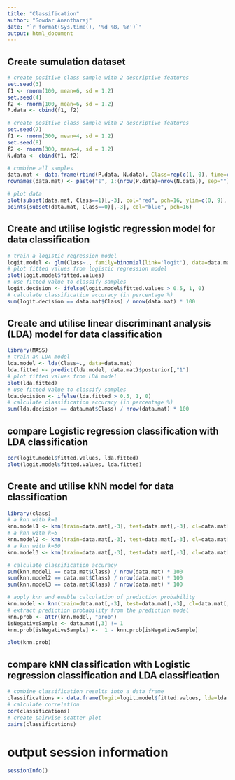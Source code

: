 ```yaml
---
title: "Classification"
author: "Sowdar Anantharaj"
date: "`r format(Sys.time(), '%d %B, %Y')`"
output: html_document
---
```


## Create sumulation dataset
```r
# create positive class sample with 2 descriptive features
set.seed(3)
f1 <- rnorm(100, mean=6, sd = 1.2)
set.seed(4)
f2 <- rnorm(100, mean=6, sd = 1.2)
P.data <- cbind(f1, f2)

# create positive class sample with 2 descriptive features
set.seed(7)
f1 <- rnorm(300, mean=4, sd = 1.2)
set.seed(8)
f2 <- rnorm(300, mean=4, sd = 1.2)
N.data <- cbind(f1, f2)

# combine all samples
data.mat <- data.frame(rbind(P.data, N.data), Class=rep(c(1, 0), time=c(nrow(P.data), nrow(N.data))))
rownames(data.mat) <- paste("s", 1:(nrow(P.data)+nrow(N.data)), sep="")

# plot data
plot(subset(data.mat, Class==1)[,-3], col="red", pch=16, ylim=c(0, 9), xlim=c(0, 9), xlab="Feature 1", ylab="Feature 2")
points(subset(data.mat, Class==0)[,-3], col="blue", pch=16)
```

## Create and utilise logistic regression model for data classification
```r
# train a logistic regression model
logit.model <- glm(Class~., family=binomial(link='logit'), data=data.mat)
# plot fitted values from logistic regression model
plot(logit.model$fitted.values)
# use fitted value to classify samples
logit.decision <- ifelse(logit.model$fitted.values > 0.5, 1, 0)
# calculate classification accuracy (in percentage %)
sum(logit.decision == data.mat$Class) / nrow(data.mat) * 100
```


## Create and utilise linear discriminant analysis (LDA) model for data classification
```r
library(MASS)
# train an LDA model
lda.model <- lda(Class~., data=data.mat)
lda.fitted <- predict(lda.model, data.mat)$posterior[,"1"]
# plot fitted values from LDA model
plot(lda.fitted)
# use fitted value to classify samples
lda.decision <- ifelse(lda.fitted > 0.5, 1, 0)
# calculate classification accuracy (in percentage %)
sum(lda.decision == data.mat$Class) / nrow(data.mat) * 100
```

## compare Logistic regression classification with LDA classification
```r
cor(logit.model$fitted.values, lda.fitted)
plot(logit.model$fitted.values, lda.fitted)
```

## Create and utilise kNN model for data classification
```r
library(class)
# a knn with k=1
knn.model1 <- knn(train=data.mat[,-3], test=data.mat[,-3], cl=data.mat[,3], k=1)
# a knn with k=5
knn.model2 <- knn(train=data.mat[,-3], test=data.mat[,-3], cl=data.mat[,3], k=5)
# a knn with k=50
knn.model3 <- knn(train=data.mat[,-3], test=data.mat[,-3], cl=data.mat[,3], k=50)

# calculate classification accuracy
sum(knn.model1 == data.mat$Class) / nrow(data.mat) * 100
sum(knn.model2 == data.mat$Class) / nrow(data.mat) * 100
sum(knn.model3 == data.mat$Class) / nrow(data.mat) * 100

# apply knn and enable calculation of prediction probability
knn.model <- knn(train=data.mat[,-3], test=data.mat[,-3], cl=data.mat[,3], k=5, prob=TRUE)
# extract prediction probability from the prediction model
knn.prob <- attr(knn.model, "prob")
isNegativeSample <- data.mat[,3] != 1
knn.prob[isNegativeSample] <-  1 - knn.prob[isNegativeSample]

plot(knn.prob)
```

## compare kNN classification with Logistic regression classification and LDA classification
```r
# combine classification results into a data frame
classifications <- data.frame(logit=logit.model$fitted.values, lda=lda.fitted, knn=knn.prob)
# calculate correlation
cor(classifications)
# create pairwise scatter plot
pairs(classifications)
```



# output session information
```r
sessionInfo()
```



